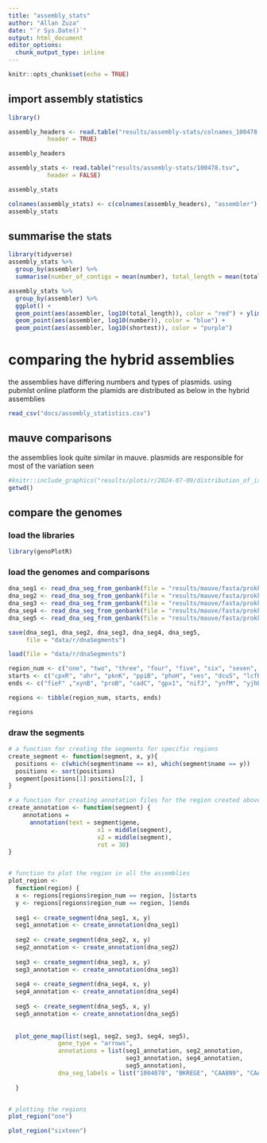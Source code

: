 ```yaml
---
title: "assembly_stats"
author: "Allan Zuza"
date: "`r Sys.Date()`"
output: html_document
editor_options: 
  chunk_output_type: inline
---
```


```r
knitr::opts_chunk$set(echo = TRUE)
```

## import assembly statistics
```r
library()

assembly_headers <- read.table("results/assembly-stats/colnames_100478.tsv",
           header = TRUE)

assembly_headers

assembly_stats <- read.table("results/assembly-stats/100478.tsv",
           header = FALSE)

assembly_stats

colnames(assembly_stats) <- c(colnames(assembly_headers), "assembler")
assembly_stats
```

## summarise the stats
```r
library(tidyverse)
assembly_stats %>%
  group_by(assembler) %>%
  summarise(number_of_contigs = mean(number), total_length = mean(total_length), longest = mean(longest), shortest = mean(shortest), n50 = mean(N50))

assembly_stats %>%
  group_by(assembler) %>%
  ggplot() +
  geom_point(aes(assembler, log10(total_length)), color = "red") + ylim(0,7.5) +
  geom_point(aes(assembler, log10(number)), color = "blue") +
  geom_point(aes(assembler, log10(shortest)), color = "purple")


```

# comparing the hybrid assemblies
the assemblies have differing numbers and types of plasmids. using pubmlst online
platform the plamids are distributed as below in the hybrid assemblies
```r
read_csv("docs/assembly_statistics.csv")
```

## mauve comparisons
the assemblies look quite similar in mauve. plasmids are responsible for most of the variation seen

```r

#knitr::include_graphics("results/plots/r/2024-07-09/distribution_of_isolates.pdf")
getwd()
```

## compare the genomes
### load the libraries
```r
library(genoPlotR)
```


### load the genomes and comparisons
```r

dna_seg1 <- read_dna_seg_from_genbank(file = "results/mauve/fasta/prokka_chromosome/1004078.gbk")
dna_seg2 <- read_dna_seg_from_genbank(file = "results/mauve/fasta/prokka_chromosome/BKREGE.gbk")
dna_seg3 <- read_dna_seg_from_genbank(file = "results/mauve/fasta/prokka_chromosome/CAA8N9.gbk")
dna_seg4 <- read_dna_seg_from_genbank(file = "results/mauve/fasta/prokka_chromosome/CAAUE8.gbk")
dna_seg5 <- read_dna_seg_from_genbank(file = "results/mauve/fasta/prokka_chromosome/CHI11E.gbk")

save(dna_seg1, dna_seg2, dna_seg3, dna_seg4, dna_seg5,
     file = "data/r/dnaSegments")

```


```r
load(file = "data/r/dnaSegments")

region_num <- c("one", "two", "three", "four", "five", "six", "seven", "eight", "nine", "ten", "eleven", "twelve", "thirteen", "fourteen", "fifteen", "sixteen")
starts <- c("cpxR", "ahr", "pknK", "ppiB", "phoH", "ves", "dcuS", "lcfB", "budC", "ychF", "yedJ", "fadL", "nadK", "cysD", "tsaD", "pyrE")
ends <- c("fieF" ,"xynB", "proB", "cadC", "gpx1", "nifJ", "ynfM", "yjhB", "ccmF", "ais", "ddpB", "gltX", "bepF", "casC", "hdeD", "ycnE" )

regions <- tibble(region_num, starts, ends)

regions

```


### draw the segments
```r

# a function for creating the segments for specific regions
create_segment <- function(segment, x, y){
  positions <- c(which(segment$name == x), which(segment$name == y))
  positions <- sort(positions)
  segment[positions[1]:positions[2], ]
}

# a function for creating annotation files for the region created above
create_annotation <- function(segment) {
    annotations = 
      annotation(text = segment$gene,
                         x1 = middle(segment),
                         x2 = middle(segment),
                         rot = 30)
}


# function to plot the region in all the assemblies
plot_region <- 
  function(region) {
  x <- regions[regions$region_num == region, ]$starts
  y <- regions[regions$region_num == region, ]$ends
  
  seg1 <- create_segment(dna_seg1, x, y)
  seg1_annotation <- create_annotation(dna_seg1)
  
  seg2 <- create_segment(dna_seg2, x, y)
  seg2_annotation <- create_annotation(dna_seg2)
  
  seg3 <- create_segment(dna_seg3, x, y)
  seg3_annotation <- create_annotation(dna_seg3)
  
  seg4 <- create_segment(dna_seg4, x, y)
  seg4_annotation <- create_annotation(dna_seg4)
  
  seg5 <- create_segment(dna_seg5, x, y)
  seg5_annotation <- create_annotation(dna_seg5)
  
  
  plot_gene_map(list(seg1, seg2, seg3, seg4, seg5),
              gene_type = "arrows",
              annotations = list(seg1_annotation, seg2_annotation,
                                 seg3_annotation, seg4_annotation,
                                 seg5_annotation),
              dna_seg_labels = list("1004078", "BKREGE", "CAA8N9", "CAAUE8", "CHI11E"))
  
  }


# plotting the regions
plot_region("one")

plot_region("sixteen")


```

